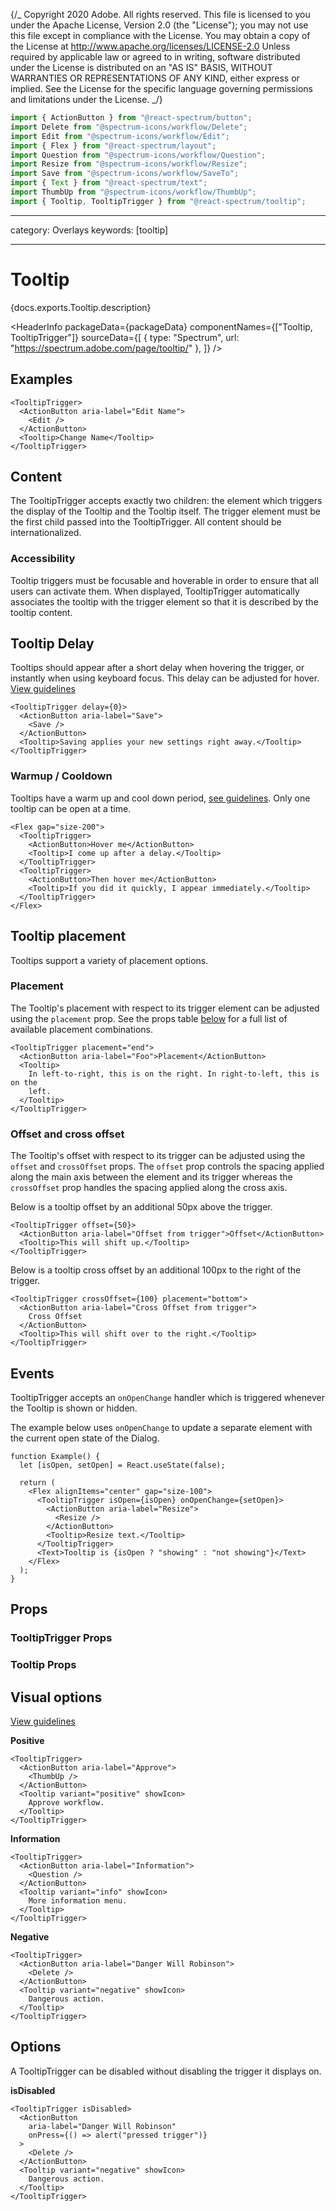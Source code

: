 {/_ Copyright 2020 Adobe. All rights reserved.
This file is licensed to you under the Apache License, Version 2.0 (the "License");
you may not use this file except in compliance with the License. You may obtain a copy
of the License at http://www.apache.org/licenses/LICENSE-2.0
Unless required by applicable law or agreed to in writing, software distributed under
the License is distributed on an "AS IS" BASIS, WITHOUT WARRANTIES OR REPRESENTATIONS
OF ANY KIND, either express or implied. See the License for the specific language
governing permissions and limitations under the License. _/}



```jsx import
import { ActionButton } from "@react-spectrum/button";
import Delete from "@spectrum-icons/workflow/Delete";
import Edit from "@spectrum-icons/workflow/Edit";
import { Flex } from "@react-spectrum/layout";
import Question from "@spectrum-icons/workflow/Question";
import Resize from "@spectrum-icons/workflow/Resize";
import Save from "@spectrum-icons/workflow/SaveTo";
import { Text } from "@react-spectrum/text";
import ThumbUp from "@spectrum-icons/workflow/ThumbUp";
import { Tooltip, TooltipTrigger } from "@react-spectrum/tooltip";
```

---

category: Overlays
keywords: [tooltip]

---

# Tooltip

<PageDescription>{docs.exports.Tooltip.description}</PageDescription>

<HeaderInfo
  packageData={packageData}
  componentNames={["Tooltip, TooltipTrigger"]}
  sourceData={[
    { type: "Spectrum", url: "https://spectrum.adobe.com/page/tooltip/" },
  ]}
/>

## Examples

```tsx example
<TooltipTrigger>
  <ActionButton aria-label="Edit Name">
    <Edit />
  </ActionButton>
  <Tooltip>Change Name</Tooltip>
</TooltipTrigger>
```

## Content

The TooltipTrigger accepts exactly two children: the element which triggers the display of the Tooltip and the Tooltip itself. The trigger element must be the first child passed into the TooltipTrigger. All content should be internationalized.

### Accessibility

Tooltip triggers must be focusable and hoverable in order to ensure that all users can activate them. When displayed, TooltipTrigger automatically associates the tooltip with the trigger element so that it is described by the tooltip content.

## Tooltip Delay

Tooltips should appear after a short delay when hovering the trigger, or instantly when using keyboard focus. This delay can be adjusted for hover.
[View guidelines](https://spectrum.adobe.com/page/tooltip/#Immediate-or-delayed-appearance)

```tsx example
<TooltipTrigger delay={0}>
  <ActionButton aria-label="Save">
    <Save />
  </ActionButton>
  <Tooltip>Saving applies your new settings right away.</Tooltip>
</TooltipTrigger>
```

### Warmup / Cooldown

Tooltips have a warm up and cool down period, [see guidelines](https://spectrum.adobe.com/page/tooltip/#Warmup-and-cooldown).
Only one tooltip can be open at a time.

```tsx example
<Flex gap="size-200">
  <TooltipTrigger>
    <ActionButton>Hover me</ActionButton>
    <Tooltip>I come up after a delay.</Tooltip>
  </TooltipTrigger>
  <TooltipTrigger>
    <ActionButton>Then hover me</ActionButton>
    <Tooltip>If you did it quickly, I appear immediately.</Tooltip>
  </TooltipTrigger>
</Flex>
```

## Tooltip placement

Tooltips support a variety of placement options.

### Placement

The Tooltip's placement with respect to its trigger element can be adjusted using the `placement`
prop. See the props table [below](#tooltiptrigger-props) for a full list of available placement combinations.

```tsx example
<TooltipTrigger placement="end">
  <ActionButton aria-label="Foo">Placement</ActionButton>
  <Tooltip>
    In left-to-right, this is on the right. In right-to-left, this is on the
    left.
  </Tooltip>
</TooltipTrigger>
```

### Offset and cross offset

The Tooltip's offset with respect to its trigger can be adjusted using the `offset` and
`crossOffset` props. The `offset` prop controls the spacing applied along the main axis between the element and its
trigger whereas the `crossOffset` prop handles the spacing applied along the cross axis.

Below is a tooltip offset by an additional 50px above the trigger.

```tsx example
<TooltipTrigger offset={50}>
  <ActionButton aria-label="Offset from trigger">Offset</ActionButton>
  <Tooltip>This will shift up.</Tooltip>
</TooltipTrigger>
```

Below is a tooltip cross offset by an additional 100px to the right of the trigger.

```tsx example
<TooltipTrigger crossOffset={100} placement="bottom">
  <ActionButton aria-label="Cross Offset from trigger">
    Cross Offset
  </ActionButton>
  <Tooltip>This will shift over to the right.</Tooltip>
</TooltipTrigger>
```

## Events

TooltipTrigger accepts an `onOpenChange` handler which is triggered whenever the Tooltip is shown or hidden.

The example below uses `onOpenChange` to update a separate element with the current open state of the
Dialog.

```tsx example
function Example() {
  let [isOpen, setOpen] = React.useState(false);

  return (
    <Flex alignItems="center" gap="size-100">
      <TooltipTrigger isOpen={isOpen} onOpenChange={setOpen}>
        <ActionButton aria-label="Resize">
          <Resize />
        </ActionButton>
        <Tooltip>Resize text.</Tooltip>
      </TooltipTrigger>
      <Text>Tooltip is {isOpen ? "showing" : "not showing"}</Text>
    </Flex>
  );
}
```

## Props

### TooltipTrigger Props

<PropTable component={docs.exports.TooltipTrigger} links={docs.links} />

### Tooltip Props

<PropTable component={docs.exports.Tooltip} links={docs.links} />

## Visual options

[View guidelines](https://spectrum.adobe.com/page/tooltip/#Table-of-options)

**Positive**

```tsx example
<TooltipTrigger>
  <ActionButton aria-label="Approve">
    <ThumbUp />
  </ActionButton>
  <Tooltip variant="positive" showIcon>
    Approve workflow.
  </Tooltip>
</TooltipTrigger>
```

**Information**

```tsx example
<TooltipTrigger>
  <ActionButton aria-label="Information">
    <Question />
  </ActionButton>
  <Tooltip variant="info" showIcon>
    More information menu.
  </Tooltip>
</TooltipTrigger>
```

**Negative**

```tsx example
<TooltipTrigger>
  <ActionButton aria-label="Danger Will Robinson">
    <Delete />
  </ActionButton>
  <Tooltip variant="negative" showIcon>
    Dangerous action.
  </Tooltip>
</TooltipTrigger>
```

## Options

A TooltipTrigger can be disabled without disabling the trigger it displays on.

**isDisabled**

```tsx example
<TooltipTrigger isDisabled>
  <ActionButton
    aria-label="Danger Will Robinson"
    onPress={() => alert("pressed trigger")}
  >
    <Delete />
  </ActionButton>
  <Tooltip variant="negative" showIcon>
    Dangerous action.
  </Tooltip>
</TooltipTrigger>
```
